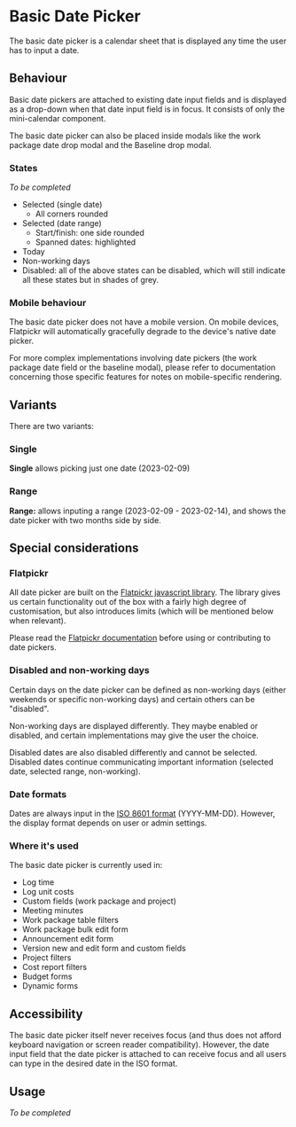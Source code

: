 


<Meta of={DatePickerStories} />

# Basic Date Picker 

The basic date picker is a calendar sheet that is displayed any time the user has to input a date. 

## Behaviour

Basic date pickers are attached to existing date input fields and is displayed as a drop-down when that date input field is in focus. It consists of only the mini-calendar component.

The basic date picker can also be placed inside modals like the work package date drop modal and the Baseline drop modal.

<Canvas of={DatePickerStories.Single} />

### States

*To be completed* 

- Selected (single date)
	- All corners rounded
- Selected (date range)
	- Start/finish: one side rounded
	- Spanned dates: highlighted
- Today
- Non-working days
- Disabled: all of the above states can be disabled, which will still indicate all these states but in shades of grey.


### Mobile behaviour

The basic date picker does not have a mobile version. On mobile devices, Flatpickr will automatically gracefully degrade to the device's native date picker.

For more complex implementations involving date pickers (the work package date field or the baseline modal), please refer to documentation concerning those specific features for notes on mobile-specific rendering.

## Variants

There are two variants: 

### Single

**Single** allows picking just one date (2023-02-09)

<Canvas of={DatePickerStories.SingleWithValue} />

### Range

**Range:** allows inputing a range (2023-02-09 - 2023-02-14), and shows the date picker with two months side by side.

<Canvas of={DatePickerStories.RangeWithValue} />

## Special considerations

### Flatpickr
All date picker are built on the [Flatpickr javascript library](https://flatpickr.js.org/). The library gives us certain functionality out of the box with a fairly high degree of customisation, but also introduces limits (which will be mentioned below when relevant).

Please read the [Flatpickr documentation](https://flatpickr.js.org/instance-methods-properties-elements/) before using or contributing to date pickers.

### Disabled and non-working days

Certain days on the date picker can be defined as non-working days (either weekends or specific non-working days) and certain others can be "disabled". 

Non-working days are displayed differently. They maybe enabled or disabled, and certain implementations may give the user the choice.

Disabled dates are also disabled differently and cannot be selected. Disabled dates continue communicating important information (selected date, selected range, non-working).

### Date formats

Dates are always input in the [ISO 8601 format](https://www.iso.org/iso-8601-date-and-time-format.html) (YYYY-MM-DD). However, the display format depends on user or admin settings.

### Where it's used 
The basic date picker is currently used in:

- Log time
- Log unit costs
- Custom fields (work package and project)
- Meeting minutes
- Work package table filters
- Work package bulk edit form
- Announcement edit form
- Version new and edit form and custom fields
- Project filters
- Cost report filters
- Budget forms
- Dynamic forms

## Accessibility

The basic date picker itself never receives focus (and thus does not afford keyboard navigation or screen reader compatibility). However, the date input field that the date picker is attached to can receive focus and all users can type in the desired date in the ISO format.  

## Usage

*To be completed*

<ArgsTable of={OpBasicSingleDatePickerComponent} />
<ArgsTable of={OpBasicRangeDatePickerComponent} />

